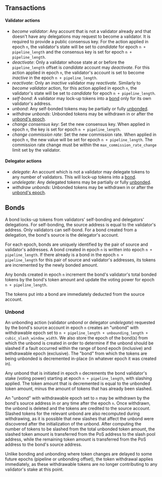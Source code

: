 
## Transactions

#### Validator actions

- *become validator*:
Any account that is not a validator already and that doesn't have any delegations may request to become a validator. It is required to provide a public consensus key. For the action applied in epoch `n`, the validator's state will be set to *candidate* for epoch `n + pipeline_length` and the consensus key is set for epoch `n + pipeline_length`.
- *deactivate*:
Only a validator whose state at or before the `pipeline_length` offset is *candidate* account may *deactivate*. For this action applied in epoch `n`, the validator's account is set to become *inactive* in the epoch `n + pipeline_length`.
- *reactivate*:
Only an *inactive* validator may *reactivate*. Similarly to *become validator* action, for this action applied in epoch `n`, the validator's state will be set to *candidate* for epoch `n + pipeline_length`.
- *self-bond*:
A validator may lock-up tokens into a [bond](#bonds) only for its own validator's address.
- *unbond*:
Any self-bonded tokens may be partially or fully [unbonded](#unbond).
- *withdraw unbonds*:
Unbonded tokens may be withdrawn in or after the [unbond's epoch](#unbond).
- *change consensus key*:
Set the new consensus key. When applied in epoch `n`, the key is set for epoch `n + pipeline_length`.
- *change commission rate*:
Set the new commission rate. When applied in epoch `n`, the new value will be set for epoch `n + pipeline_length`. The commission rate change must be within the `max_commission_rate_change` limit set by the validator.

#### Delegator actions

- *delegate*:
An account which is not a validator may delegate tokens to any number of validators. This will lock-up tokens into a [bond](#bonds).
- *undelegate*:
Any delegated tokens may be partially or fully [unbonded](#unbond).
- *withdraw unbonds*:
Unbonded tokens may be withdrawn in or after the [unbond's epoch](#unbond).


## Bonds

A bond locks-up tokens from validators' self-bonding and delegators' delegations. For self-bonding, the source address is equal to the validator's address. Only validators can self-bond. For a bond created from a delegation, the bond's source is the delegator's account.

For each epoch, bonds are uniquely identified by the pair of source and validator's addresses. A bond created in epoch `n` is written into epoch `n + pipeline_length`. If there already is a bond in the epoch `n + pipeline_length` for this pair of source and validator's addresses, its tokens are incremented by the newly bonded amount.

Any bonds created in epoch `n` increment the bond's validator's total bonded tokens by the bond's token amount and update the voting power for epoch `n + pipeline_length`.

The tokens put into a bond are immediately deducted from the source account.

### Unbond

An unbonding action (validator *unbond* or delegator *undelegate*) requested by the bond's source account in epoch `n` creates an "unbond" with withdrawable epoch set to `n + pipeline_length + unbounding_length + cubic_slash_window_width`. We also store the epoch of the bond(s) from which the unbond is created in order to determine if the unbond should be slashed if a fault occurred within the range of bond epoch (inclusive) and withdrawable epoch (exclusive). The "bond" from which the tokens are being unbonded is decremented in-place (in whatever epoch it was created in).

Any unbond that is initiated in epoch `n` decrements the bond validator's stake (voting power) starting at epoch `n + pipeline_length`, with slashing applied. The token amount that is decremented is equal to the unbonded token amount, minus the amount of tokens that has already been slashed.

An "unbond" with withdrawable epoch set to `n` may be withdrawn by the bond's source address in or any time after the epoch `n`. Once withdrawn, the unbond is deleted and the tokens are credited to the source account. Slashed tokens for the relevant unbond are also recomputed during withdrawing, as it is possible that new slashes that affect the unbond were discovered after the initialization of the unbond. After computing the number of tokens to be slashed from the total unbonded token amount, the slashed token amount is transferred from the PoS address to the slash pool address, while the remaining token amount is transferred from the PoS address to the bond's source address.

Unlike bonding and unbonding where token changes are delayed to some future epochs (pipeline or unbonding offset), the token withdrawal applies immediately, as these withdrawable tokens are no longer contributing to any validator's stake at this point.